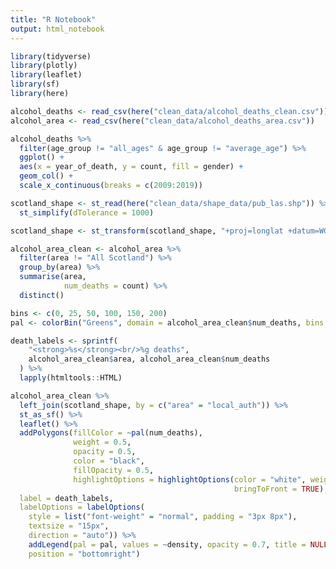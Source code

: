 ```yaml
---
title: "R Notebook"
output: html_notebook
---
```


```r
library(tidyverse)
library(plotly)
library(leaflet)
library(sf)
library(here)
```

```r
alcohol_deaths <- read_csv(here("clean_data/alcohol_deaths_clean.csv"))
alcohol_area <- read_csv(here("clean_data/alcohol_deaths_area.csv"))
```

```r
alcohol_deaths %>% 
  filter(age_group != "all_ages" & age_group != "average_age") %>% 
  ggplot() +
  aes(x = year_of_death, y = count, fill = gender) +
  geom_col() +
  scale_x_continuous(breaks = c(2009:2019)) 
```

```r
scotland_shape <- st_read(here("clean_data/shape_data/pub_las.shp")) %>% 
  st_simplify(dTolerance = 1000)
```

```r
scotland_shape <- st_transform(scotland_shape, "+proj=longlat +datum=WGS84")
```

```r
alcohol_area_clean <- alcohol_area %>% 
  filter(area != "All Scotland") %>% 
  group_by(area) %>% 
  summarise(area, 
            num_deaths = count) %>% 
  distinct()
```

```r
bins <- c(0, 25, 50, 100, 150, 200)
pal <- colorBin("Greens", domain = alcohol_area_clean$num_deaths, bins = bins)

death_labels <- sprintf(
    "<strong>%s</strong><br/>%g deaths",
    alcohol_area_clean$area, alcohol_area_clean$num_deaths
  ) %>% 
  lapply(htmltools::HTML)

alcohol_area_clean %>% 
  left_join(scotland_shape, by = c("area" = "local_auth")) %>% 
  st_as_sf() %>% 
  leaflet() %>% 
  addPolygons(fillColor = ~pal(num_deaths),
              weight = 0.5,
              opacity = 0.5,
              color = "black",
              fillOpacity = 0.5,
              highlightOptions = highlightOptions(color = "white", weight = 2,
                                                  bringToFront = TRUE),
  label = death_labels,
  labelOptions = labelOptions(
    style = list("font-weight" = "normal", padding = "3px 8px"),
    textsize = "15px",
    direction = "auto")) %>%
    addLegend(pal = pal, values = ~density, opacity = 0.7, title = NULL,
    position = "bottomright")
```
